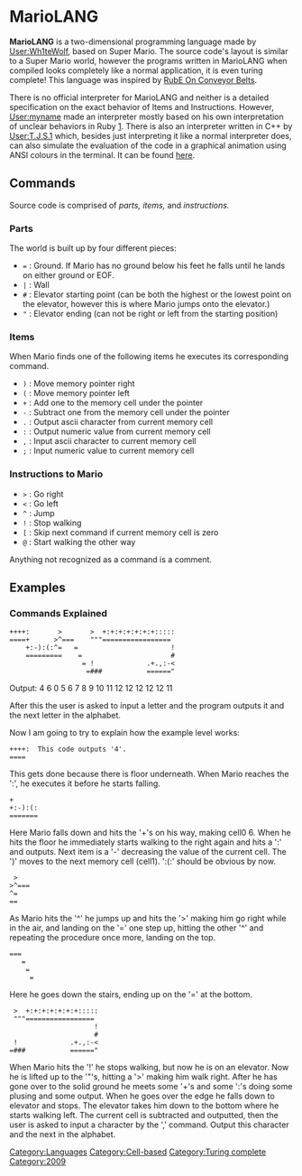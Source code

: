 =MarioLANG=
'''MarioLANG''' is a two-dimensional programming language made by [[User:Wh1teWolf]], based on Super Mario. The source code's layout is similar to a Super Mario world, however the programs written in MarioLANG when compiled looks completely like a normal application, it is even turing complete! This language was inspired by [[RubE On Conveyor Belts]].

There is no official interpreter for MarioLANG and neither is a detailed specification on the exact behavior of Items and Instructions. However, [[User:myname]] made an interpreter mostly based on his own interpretation of unclear behaviors in Ruby [https://github.com/mynery/mariolang.rb]. There is also an interpreter written in C++ by [[User:T.J.S.1]] which, besides just interpreting it like a normal interpreter does, can also simulate the evaluation of the code in a graphical animation using ANSI colours in the terminal. It can be found [https://github.com/tomsmeding/MarioLANG here].

==Commands==
Source code is comprised of ''parts, items,'' and ''instructions.''

===Parts===
The world is built up by four different pieces:
*<code>=</code> : Ground. If Mario has no ground below his feet he falls until he lands on either ground or EOF.
*<code>|</code> : Wall
*<code>#</code> : Elevator starting point (can be both the highest or the lowest point on the elevator, however this is where Mario jumps onto the elevator.)
*<code>"</code> : Elevator ending (can not be right or left from the starting position)

===Items===
When Mario finds one of the following items he executes its corresponding command.
*<code>)</code> : Move memory pointer right
*<code>(</code> : Move memory pointer left
*<code>+</code> : Add one to the memory cell under the pointer
*<code>-</code> : Subtract one from the memory cell under the pointer
*<code>.</code> : Output ascii character from current memory cell
*<code>:</code> : Output numeric value from current memory cell
*<code>,</code> : Input ascii character to current memory cell
*<code>;</code> : Input numeric value to current memory cell

===Instructions to Mario===
*<code>></code> : Go right
*<code><</code> : Go left
*<code>^</code> : Jump
*<code>!</code> : Stop walking
*<code>[</code> : Skip next command if current memory cell is zero
*<code>@</code> : Start walking the other way

Anything not recognized as a command is a comment.

==Examples==
===Commands Explained===
 ++++:       >       >  +:+:+:+:+:+:+:::::
 ====+      >^===    """=================
     +:-):(:^=   =                       !
     =========    =                      #
                   = !             .+.,:-<
                    =###           ======"
Output: 4 6 0 5 6 7 8 9 10 11 12 12 12 12 12 11 

After this the user is asked to input a letter and the program outputs it and the next letter in the alphabet.

Now I am going to try to explain how the example level works:

 ++++:  This code outputs '4'.
 ====
This gets done because there is floor underneath. When Mario reaches the ':', he executes it before he starts falling.

 +
 +:-):(:
 =======
Here Mario falls down and hits the '+'s on his way, making cell0 6. When he hits the floor he immediately starts walking to the right again and hits a ':' and outputs. Next item is a '-' decreasing the value of the current cell. The ')' moves to the next memory cell (cell1). ':(:' should be obvious by now.

  >
 >^===
 ^=
 ==
As Mario hits the '^' he jumps up and hits the '>' making him go right while in the air, and landing on the '=' one step up, hitting the other '^' and repeating the procedure once more, landing on the top.

 ===
    =
     =
      =

Here he goes down the stairs, ending up on the '=' at the bottom.

  >  +:+:+:+:+:+:+:::::
  """=================
                      !
                      #
  !             .+.,:-<
 =###           ======"

When Mario hits the '!' he stops walking, but now he is on an elevator. Now he is lifted up to the '"'s, hitting a '>' making him walk right. After he has gone over to the solid ground he meets some '+'s and some ':'s doing some plusing and some output. When he goes over the edge he falls down to elevator and stops. The elevator takes him down to the bottom where he starts walking left. The current cell is subtracted and outputted, then the user is asked to input a character by the ',' command. Output this character and the next in the alphabet.

[[Category:Languages]]
[[Category:Cell-based]]
[[Category:Turing complete]]
[[Category:2009]]